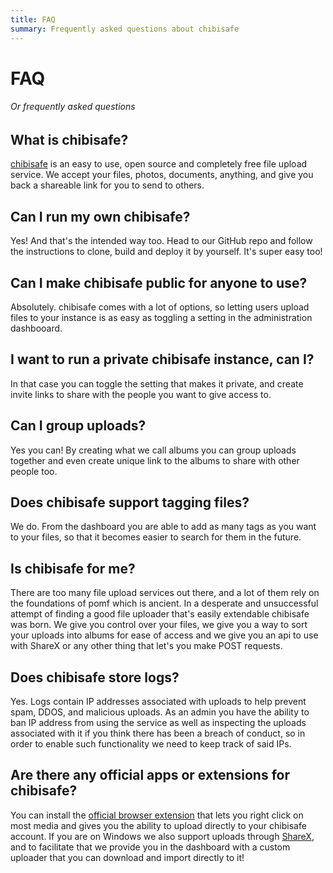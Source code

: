 ```yaml
---
title: FAQ
summary: Frequently asked questions about chibisafe
---
```


# FAQ

###### Or frequently asked questions

## What is chibisafe?
[chibisafe](https://chibisafe.app) is an easy to use, open source and completely free file upload service. We accept your files, photos, documents, anything, and give you back a shareable link for you to send to others.

## Can I run my own chibisafe?
Yes! And that's the intended way too. Head to our GitHub repo and follow the instructions to clone, build and deploy it by yourself. It's super easy too!

## Can I make chibisafe public for anyone to use?
Absolutely. chibisafe comes with a lot of options, so letting users upload files to your instance is as easy as toggling a setting in the administration dashbooard.

## I want to run a private chibisafe instance, can I?
In that case you can toggle the setting that makes it private, and create invite links to share with the people you want to give access to.

## Can I group uploads?
Yes you can! By creating what we call albums you can group uploads together and even create unique link to the albums to share with other people too.

## Does chibisafe support tagging files?
We do. From the dashboard you are able to add as many tags as you want to your files, so that it becomes easier to search for them in the future.

## Is chibisafe for me?
There are too many file upload services out there, and a lot of them rely on the foundations of pomf which is ancient. In a desperate and unsuccessful attempt of finding a good file uploader that's easily extendable chibisafe was born. We give you control over your files, we give you a way to sort your uploads into albums for ease of access and we give you an api to use with ShareX or any other thing that let's you make POST requests.

## Does chibisafe store logs?
Yes. Logs contain IP addresses associated with uploads to help prevent spam, DDOS, and malicious uploads. As an admin you have the ability to ban IP address from using the service as well as inspecting the uploads associated with it if you think there has been a breach of conduct, so in order to enable such functionality we need to keep track of said IPs.

## Are there any official apps or extensions for chibisafe?
You can install the [official browser extension](https://github.com/chibisafe/chibisafe-extension) that lets you right click on most media and gives you the ability to upload directly to your chibisafe account.
If you are on Windows we also support uploads through [ShareX](https://getsharex.com/), and to facilitate that we provide you in the dashboard with a custom uploader that you can download and import directly to it!
